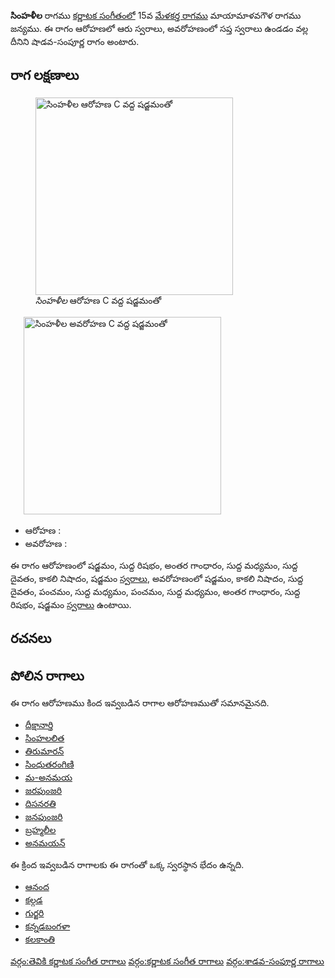 {{Infobox ragam
	| name          	= సింహళీల
	| synonym	    	= 
	| mela          	= 
	| chakra        	= 
	| janaka        	= 
	| type          	= శాడవ-సంపూర్ణ
	| arohanam      	= {{svaraC|S|R1|G3|M1|D1|N3|S'}} 
	| avarohanam    	= {{svaraC|S'|N3|D1|P|M1|P|M1|G3|R1|S}}
	| jeeva         	=
	| chhaya        	=
	| nyasa         	=
	| vishesha      	= 
	| equivalent  		= 
}}
{{కర్ణాటక సంగీత రాగాలు}}
'''సింహళీల''' రాగము [[కర్ణాటక సంగీతం]]లో 15వ [[మేళకర్త రాగము]] మాయామాళవగౌళ రాగము జన్యము.  ఈ రాగం ఆరోహణలో ఆరు స్వరాలు, అవరోహణంలో సప్త స్వరాలు ఉండడం వల్ల దీనిని షాడవ-సంపూర్ణ రాగం అంటారు.


==రాగ లక్షణాలు==
[[Image:simhalila_ar_kb2wiki.png|thumb|right|316px|''సింహళీల'' ఆరోహణ C వద్ద షడ్జమంతో]]
	[[Image:simhalila_av_kb2wiki.png|thumb|right|316px|''సింహళీల'' అవరోహణ C వద్ద షడ్జమంతో]]

* ఆరోహణ : {{svaraC|S|R1|G3|M1|D1|N3|S'}} 
* అవరోహణ : {{svaraC|S'|N3|D1|P|M1|P|M1|G3|R1|S}}

ఈ రాగం ఆరోహణంలో షడ్జమం, సుద్ద  రిషభం, అంతర గాంధారం, సుద్ద మధ్యమం, సుద్ద దైవతం, కాకలి  నిషాదం, షడ్జమం [[స్వరాలు]], అవరోహణంలో షడ్జమం, కాకలి  నిషాదం, సుద్ద దైవతం, పంచమం, సుద్ద మధ్యమం, పంచమం, సుద్ద మధ్యమం, అంతర గాంధారం, సుద్ద  రిషభం, షడ్జమం [[స్వరాలు]] ఉంటాయి.

==రచనలు==



==పోలిన రాగాలు==
ఈ రాగం ఆరోహణము కింద ఇవ్వబడిన రాగాల ఆరోహణముతో సమానమైనది.
* [[దీక్షానార్తి]]
* [[సింహలలిత]]
* [[తిరుమారన్]]
* [[సింధుతరంగిణి]]
* [[మ-అనమయ]]
* [[జరపుంజరి]]
* [[దిసనరతి]]
* [[జనపుంజరి]]
* [[బ్రహ్మలీల]]
* [[అనమయన్]]

ఈ క్రింద ఇవ్వబడిన రాగాలకు ఈ రాగంతో ఒక్క స్వరస్థాన భేదం ఉన్నది.
* [[ఆనంద]]
* [[కల్గడ]]
* [[గుర్జరి]]
* [[కన్నడబంగళా]]
* [[కలకాంతి]]



[[వర్గం:తెవికి కర్ణాటక సంగీత రాగాలు]]
[[వర్గం:కర్ణాటక సంగీత రాగాలు]]
[[వర్గం:శాడవ-సంపూర్ణ రాగాలు]]